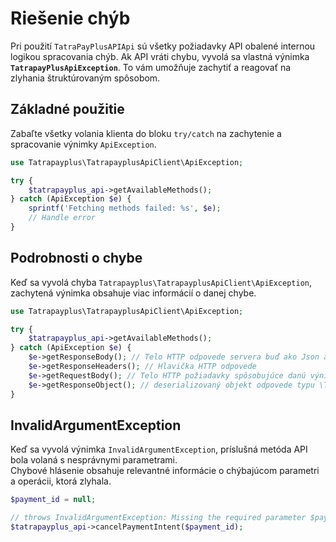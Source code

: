 
# Riešenie chýb

Pri použití `TatraPayPlusAPIApi` sú všetky požiadavky API obalené internou logikou spracovania chýb. Ak API vráti chybu, vyvolá sa vlastná výnimka **`TatrapayPlusApiException`**. To vám umožňuje zachytiť a reagovať na zlyhania štruktúrovaným spôsobom.

## Základné použitie

Zabaľte všetky volania klienta do bloku `try/catch` na zachytenie a spracovanie výnimky `ApiException`.

```php
use Tatrapayplus\TatrapayplusApiClient\ApiException;

try {
    $tatrapayplus_api->getAvailableMethods();
} catch (ApiException $e) {
    sprintf('Fetching methods failed: %s', $e);
    // Handle error
}
```
## Podrobnosti o chybe

Keď sa vyvolá chyba `Tatrapayplus\TatrapayplusApiClient\ApiException`, zachytená výnimka obsahuje viac informácií o danej chybe.

```php
use Tatrapayplus\TatrapayplusApiClient\ApiException;

try {
    $tatrapayplus_api->getAvailableMethods();
} catch (ApiException $e) {
    $e->getResponseBody(); // Telo HTTP odpovede servera buď ako Json alebo reťazec
    $e->getResponseHeaders(); // Hlavička HTTP odpovede
    $e->getRequestBody(); // Telo HTTP požiadavky spôsobujúce danú výnimku
    $e->getResponseObject(); // deserializovaný objekt odpovede typu \Tatrapayplus\TatrapayplusApiClient\Model\Model400ErrorBody
}
```

## InvalidArgumentException

Keď sa vyvolá výnimka `InvalidArgumentException`, príslušná metóda API bola volaná s nesprávnymi parametrami.\
Chybové hlásenie obsahuje relevantné informácie o chýbajúcom parametri a operácii, ktorá zlyhala.

```php
$payment_id = null;

// throws InvalidArgumentException: Missing the required parameter $payment_id when calling cancelPaymentIntent
$tatrapayplus_api->cancelPaymentIntent($payment_id);
```
